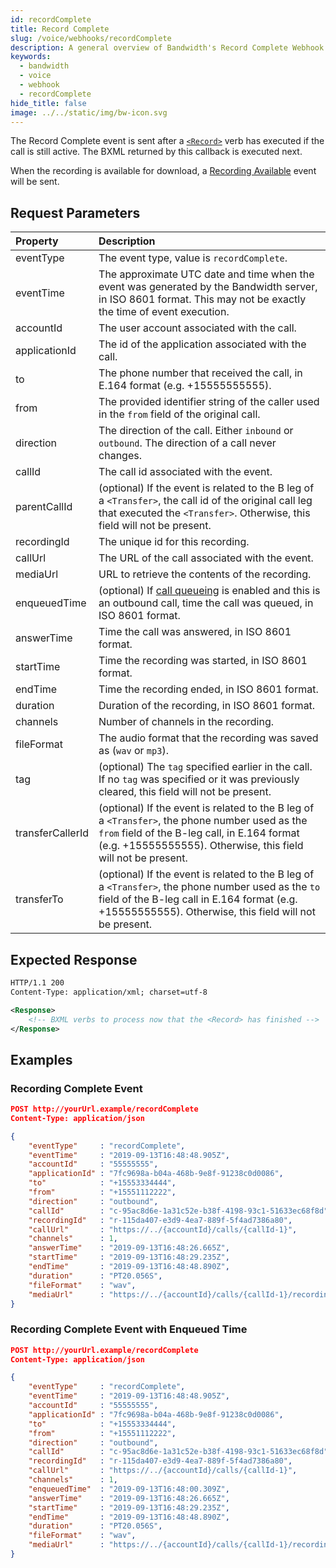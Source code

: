 ```yaml
---
id: recordComplete
title: Record Complete
slug: /voice/webhooks/recordComplete
description: A general overview of Bandwidth's Record Complete Webhook
keywords:
  - bandwidth
  - voice
  - webhook
  - recordComplete
hide_title: false
image: ../../static/img/bw-icon.svg
---
```



The Record Complete event is sent after a [`<Record>`](/docs/voice/bxml/record) verb has executed if the call is still active. The BXML returned by this callback is executed next.

When the recording is available for download, a [Recording Available](/docs/voice/webhooks/recordingAvailable) event will be sent.

## Request Parameters

| Property          | Description |
|:------------------|:------------|
| eventType         | The event type, value is `recordComplete`. |
| eventTime         | The approximate UTC date and time when the event was generated by the Bandwidth server, in ISO 8601 format. This may not be exactly the time of event execution. |
| accountId         | The user account associated with the call. |
| applicationId     | The id of the application associated with the call. |
| to                | The phone number that received the call, in E.164 format (e.g. +15555555555). |
| from              | The provided identifier string of the caller used in the `from` field of the original call. |
| direction         | The direction of the call. Either `inbound` or `outbound`. The direction of a call never changes. |
| callId            | The call id associated with the event. |
| parentCallId      | (optional) If the event is related to the B leg of a `<Transfer>`, the call id of the original call leg that executed the `<Transfer>`. Otherwise, this field will not be present. |
| recordingId       | The unique id for this recording. |
| callUrl           | The URL of the call associated with the event. |
| mediaUrl          | URL to retrieve the contents of the recording. |
| enqueuedTime      | (optional) If [call queueing](/apis/voice#operation/createCall) is enabled and this is an outbound call, time the call was queued, in ISO 8601 format. |
| answerTime        | Time the call was answered, in ISO 8601 format. |
| startTime         | Time the recording was started, in ISO 8601 format. |
| endTime           | Time the recording ended, in ISO 8601 format. |
| duration          | Duration of the recording, in ISO 8601 format. |
| channels          | Number of channels in the recording. |
| fileFormat        | The audio format that the recording was saved as (`wav` or `mp3`). |
| tag               | (optional) The `tag` specified earlier in the call. If no `tag` was specified or it was previously cleared, this field will not be present. |
| transferCallerId  | (optional) If the event is related to the B leg of a `<Transfer>`, the phone number used as the `from` field of the B-leg call, in E.164 format (e.g. +15555555555). Otherwise, this field will not be present. |
| transferTo        | (optional) If the event is related to the B leg of a `<Transfer>`, the phone number used as the `to` field of the B-leg call in E.164 format (e.g. +15555555555). Otherwise, this field will not be present. |

## Expected Response

```xml
HTTP/1.1 200
Content-Type: application/xml; charset=utf-8

<Response>
    <!-- BXML verbs to process now that the <Record> has finished -->
</Response>
```

## Examples

### Recording Complete Event

```json
POST http://yourUrl.example/recordComplete
Content-Type: application/json

{
	"eventType"     : "recordComplete",
	"eventTime"     : "2019-09-13T16:48:48.905Z",
	"accountId"     : "55555555",
	"applicationId" : "7fc9698a-b04a-468b-9e8f-91238c0d0086",
	"to"            : "+15553334444",
	"from"          : "+15551112222",
	"direction"     : "outbound",
	"callId"        : "c-95ac8d6e-1a31c52e-b38f-4198-93c1-51633ec68f8d",
	"recordingId"   : "r-115da407-e3d9-4ea7-889f-5f4ad7386a80",
	"callUrl"       : "https://../{accountId}/calls/{callId-1}",
	"channels"      : 1,
	"answerTime"    : "2019-09-13T16:48:26.665Z",
	"startTime"     : "2019-09-13T16:48:29.235Z",
	"endTime"       : "2019-09-13T16:48:48.890Z",
	"duration"      : "PT20.056S",
	"fileFormat"    : "wav",
	"mediaUrl"      : "https://../{accountId}/calls/{callId-1}/recordings/{recordingId}/media"
}
```

### Recording Complete Event with Enqueued Time

```json
POST http://yourUrl.example/recordComplete
Content-Type: application/json

{
	"eventType"     : "recordComplete",
	"eventTime"     : "2019-09-13T16:48:48.905Z",
	"accountId"     : "55555555",
	"applicationId" : "7fc9698a-b04a-468b-9e8f-91238c0d0086",
	"to"            : "+15553334444",
	"from"          : "+15551112222",
	"direction"     : "outbound",
	"callId"        : "c-95ac8d6e-1a31c52e-b38f-4198-93c1-51633ec68f8d",
	"recordingId"   : "r-115da407-e3d9-4ea7-889f-5f4ad7386a80",
	"callUrl"       : "https://../{accountId}/calls/{callId-1}",
	"channels"      : 1,
	"enqueuedTime"  : "2019-09-13T16:48:00.309Z",
	"answerTime"    : "2019-09-13T16:48:26.665Z",
	"startTime"     : "2019-09-13T16:48:29.235Z",
	"endTime"       : "2019-09-13T16:48:48.890Z",
	"duration"      : "PT20.056S",
	"fileFormat"    : "wav",
	"mediaUrl"      : "https://../{accountId}/calls/{callId-1}/recordings/{recordingId}/media"
}
```